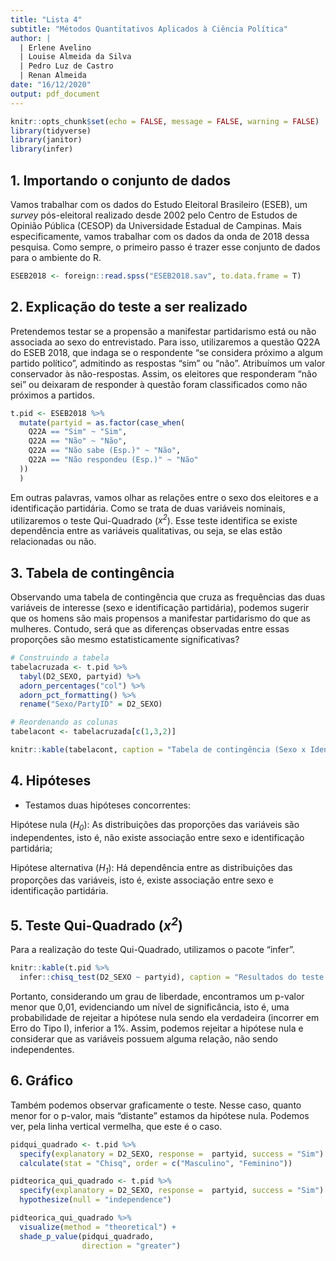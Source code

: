 ```yaml
---
title: "Lista 4"
subtitle: "Métodos Quantitativos Aplicados à Ciência Política"
author: |
  | Erlene Avelino 
  | Louise Almeida da Silva
  | Pedro Luz de Castro
  | Renan Almeida
date: "16/12/2020"
output: pdf_document
---
```


```r
knitr::opts_chunk$set(echo = FALSE, message = FALSE, warning = FALSE)
library(tidyverse)
library(janitor)
library(infer)
```

## 1. Importando o conjunto de dados

Vamos trabalhar com os dados do Estudo Eleitoral Brasileiro (ESEB), um *survey* pós-eleitoral realizado desde 2002 pelo Centro de Estudos de Opinião Pública (CESOP) da Universidade Estadual de Campinas. Mais especificamente, vamos trabalhar com os dados da onda de 2018 dessa pesquisa.
Como sempre, o primeiro passo é trazer esse conjunto de dados para o ambiente do R.

```r
ESEB2018 <- foreign::read.spss("ESEB2018.sav", to.data.frame = T)
```

## 2. Explicação do teste a ser realizado

Pretendemos testar se a propensão a manifestar partidarismo está ou não associada ao sexo do entrevistado. Para isso, utilizaremos a questão Q22A do ESEB 2018, que indaga se o respondente "se considera próximo a algum partido político", admitindo as respostas "sim" ou "não". Atribuímos um valor conservador às não-respostas. Assim, os eleitores que responderam "não sei" ou deixaram de responder à questão foram classificados como não próximos a partidos.

```r
t.pid <- ESEB2018 %>%
  mutate(partyid = as.factor(case_when(
    Q22A == "Sim" ~ "Sim",
    Q22A == "Não" ~ "Não",
    Q22A == "Não sabe (Esp.)" ~ "Não",
    Q22A == "Não respondeu (Esp.)" ~ "Não"
  ))
  )
```

Em outras palavras, vamos olhar as relações entre o sexo dos eleitores e a identificação partidária.
Como se trata de duas variáveis nominais, utilizaremos o teste Qui-Quadrado (*x^2^*). Esse teste identifica se existe dependência entre as variáveis qualitativas, ou seja, se elas estão relacionadas ou não.


## 3. Tabela de contingência

Observando uma tabela de contingência que cruza as frequências das duas variáveis de interesse (sexo e identificação partidária), podemos sugerir que os homens são mais propensos a manifestar partidarismo do que as mulheres. Contudo, será que as diferenças observadas entre essas proporções são mesmo estatisticamente significativas?

```r
# Construindo a tabela
tabelacruzada <- t.pid %>%
  tabyl(D2_SEXO, partyid) %>%
  adorn_percentages("col") %>%
  adorn_pct_formatting() %>%
  rename("Sexo/PartyID" = D2_SEXO)

# Reordenando as colunas
tabelacont <- tabelacruzada[c(1,3,2)]

knitr::kable(tabelacont, caption = "Tabela de contingência (Sexo x Identificação Partidária)")
```


## 4. Hipóteses

- Testamos duas hipóteses concorrentes: 

Hipótese nula (*H~0~*): As distribuições das proporções das variáveis são independentes, isto é, não existe associação entre sexo e identificação partidária;

Hipótese alternativa (*H~1~*): Há dependência entre as distribuições das proporções das variáveis, isto é, existe associação entre sexo e identificação partidária.

## 5. Teste Qui-Quadrado (*x^2^*)

Para a realização do teste Qui-Quadrado, utilizamos o pacote "infer".

```r
knitr::kable(t.pid %>%
  infer::chisq_test(D2_SEXO ~ partyid), caption = "Resultados do teste Qui-Quadrado")
```

Portanto, considerando um grau de liberdade, encontramos um p-valor menor que 0,01, evidenciando um nível de significância, isto é, uma probabilidade de rejeitar a hipótese nula sendo ela verdadeira (incorrer em Erro do Tipo I), inferior a 1%. Assim, podemos rejeitar a hipótese nula e considerar que as variáveis possuem alguma relação, não sendo independentes. 

## 6. Gráfico
Também podemos observar graficamente o teste. Nesse caso, quanto menor for o p-valor, mais "distante" estamos da hipótese nula. Podemos ver, pela linha vertical vermelha, que este é o caso.  

```r
pidqui_quadrado <- t.pid %>% 
  specify(explanatory = D2_SEXO, response =  partyid, success = "Sim") %>%
  calculate(stat = "Chisq", order = c("Masculino", "Feminino"))

pidteorica_qui_quadrado <- t.pid %>% 
  specify(explanatory = D2_SEXO, response =  partyid, success = "Sim") %>%
  hypothesize(null = "independence") 

pidteorica_qui_quadrado %>%
  visualize(method = "theoretical") + 
  shade_p_value(pidqui_quadrado,
                direction = "greater")
```

